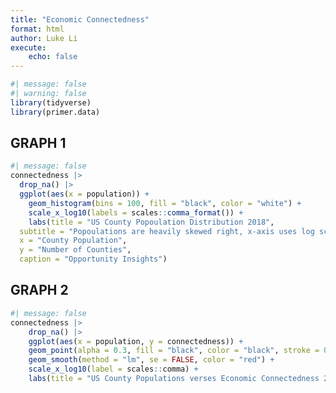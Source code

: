 ```yaml
---
title: "Economic Connectedness"
format: html
author: Luke Li
execute:
    echo: false
---
```


```r
#| message: false
#| warning: false
library(tidyverse)
library(primer.data)
```

## GRAPH 1

```r
#| message: false
connectedness |>
  drop_na() |>
  ggplot(aes(x = population)) + 
    geom_histogram(bins = 100, fill = "black", color = "white") + 
    scale_x_log10(labels = scales::comma_format()) +
    labs(title = "US County Popoulation Distribution 2018", 
  subtitle = "Popoulations are heavily skewed right, x-axis uses log scale", 
  x = "County Population", 
  y = "Number of Counties",
  caption = "Opportunity Insights")
```

## GRAPH 2

```r
#| message: false
connectedness |>
    drop_na() |> 
    ggplot(aes(x = population, y = connectedness)) + 
    geom_point(alpha = 0.3, fill = "black", color = "black", stroke = 0, size = 3) + 
    geom_smooth(method = "lm", se = FALSE, color = "red") + 
    scale_x_log10(label = scales::comma) +
    labs(title = "US County Populations verses Economic Connectedness 2018", subtitle = "Population size does not matter to EC", caption = "Opportunity Insights", x = "Population", y = "Economic Connectedness")
```
